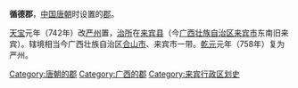 '''循德郡'''，[[中国|中国]][[唐朝|唐朝]]时设置的[[郡|郡]]。

[[天宝_(唐朝)|天宝]]元年（742年）改[[严州_(广西)|严州]]置，[[治所|治所]]在[[来宾县|来宾县]]（今[[广西壮族自治区|广西壮族自治区]][[来宾市|来宾市]]东南旧来宾）。辖境相当今广西壮族自治区[[合山市|合山市]]、来宾市一带。[[乾元_(唐朝)|乾元]]元年（758年）复为严州。 

{{唐朝行政区划小作品}}
{{DEFAULTSORT:X}}
[[Category:唐朝的郡|Category:唐朝的郡]]
[[Category:广西的郡|Category:广西的郡]]
[[Category:来宾行政区划史|Category:来宾行政区划史]]